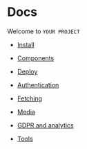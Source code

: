 
# Docs

Welcome to `YOUR PROJECT`

- [Install](/docs/install)

- [Components](/docs/components)

- [Deploy](/docs/deploy)

- [Authentication](/docs/authentication)

- [Fetching](/docs/fetching)

- [Media](/docs/media)

- [GDPR and analytics](/docs/gdpr-analytics)

- [Tools](/docs/tools)


